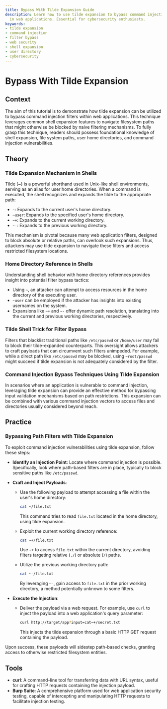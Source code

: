 ```yaml
---
title: Bypass With Tilde Expansion Guide
description: Learn how to use tilde expansion to bypass command injection filters
  in web applications. Essential for cybersecurity enthusiasts.
keywords:
- tilde expansion
- command injection
- filter bypass
- web security
- shell expansion
- user directory
- cybersecurity
---
```


# Bypass With Tilde Expansion

## Context

The aim of this tutorial is to demonstrate how tilde expansion can be utilized to bypass command injection filters within web applications. This technique leverages common shell expansion features to navigate filesystem paths that might otherwise be blocked by naive filtering mechanisms. To fully grasp this technique, readers should possess foundational knowledge of shell expansion, file system paths, user home directories, and command injection vulnerabilities.

## Theory

### Tilde Expansion Mechanism in Shells

Tilde (~) is a powerful shorthand used in Unix-like shell environments, serving as an alias for user home directories. When a command is executed, the shell recognizes and expands the tilde to the appropriate path:

- `~`: Expands to the current user's home directory.
- `~user`: Expands to the specified user's home directory.
- `~+`: Expands to the current working directory.
- `~-`: Expands to the previous working directory.

This mechanism is pivotal because many web application filters, designed to block absolute or relative paths, can overlook such expansions. Thus, attackers may use tilde expansion to navigate these filters and access restricted filesystem locations.

### Home Directory Reference in Shells

Understanding shell behavior with home directory references provides insight into potential filter bypass tactics:

- Using `~`, an attacker can attempt to access resources in the home directory of the executing user.
- `~user` can be employed if the attacker has insights into existing usernames on the system.
- Expansions like `~+` and `~-` offer dynamic path resolution, translating into the current and previous working directories, respectively.

### Tilde Shell Trick for Filter Bypass

Filters that blacklist traditional paths like `/etc/passwd` or `/home/user` may fail to block their tilde-expanded counterparts. This oversight allows attackers to craft payloads that can circumvent such filters unimpeded. For example, while a direct path like `/etc/passwd` may be blocked, using `~root/passwd` might succeed if tilde expansion is not adequately considered by the filter.

### Command Injection Bypass Techniques Using Tilde Expansion

In scenarios where an application is vulnerable to command injection, leveraging tilde expansion can provide an effective method for bypassing input validation mechanisms based on path restrictions. This expansion can be combined with various command injection vectors to access files and directories usually considered beyond reach.

## Practice

### Bypassing Path Filters with Tilde Expansion

To exploit command injection vulnerabilities using tilde expansion, follow these steps:

- **Identify an Injection Point**: Locate where command injection is possible. Specifically, look where path-based filters are in place, typically to block sensitive paths like `/etc/passwd`.

- **Craft and Inject Payloads**:
  - Use the following payload to attempt accessing a file within the user's home directory:
    ```bash
    cat ~/file.txt
    ```
    This command tries to read `file.txt` located in the home directory, using tilde expansion.

  - Exploit the current working directory reference:
    ```bash
    cat ~+/file.txt
    ```
    Use `~+` to access `file.txt` within the current directory, avoiding filters targeting relative (`./`) or absolute (`/`) paths.

  - Utilize the previous working directory path:
    ```bash
    cat ~-/file.txt
    ```
    By leveraging `~-`, gain access to `file.txt` in the prior working directory, a method potentially unknown to some filters.

- **Execute the Injection**:
  - Deliver the payload via a web request. For example, use `curl` to inject the payload into a web application's query parameter:
    ```bash
    curl http://target/app?input=cat~+/secret.txt
    ```
    This injects the tilde expansion through a basic HTTP GET request containing the payload.

Upon success, these payloads will sidestep path-based checks, granting access to otherwise restricted filesystem entities.

## Tools

- **curl**: A command-line tool for transferring data with URL syntax, useful for crafting HTTP requests containing the injection payload.
- **Burp Suite**: A comprehensive platform used for web application security testing, capable of intercepting and manipulating HTTP requests to facilitate injection testing.